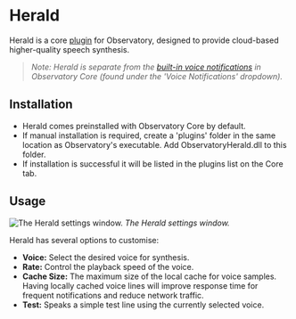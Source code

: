 # Herald

Herald is a core [plugin](/usage/plugins) for Observatory, designed to provide cloud-based higher-quality speech synthesis.

> *Note: Herald is separate from the [built-in voice notifications](/usage/notifications#voice-notifications) in Observatory Core (found under the 'Voice Notifications' dropdown).*

## Installation

  * Herald comes preinstalled with Observatory Core by default.
  * If manual installation is required, create a 'plugins' folder in the same location as Observatory's executable. Add ObservatoryHerald.dll to this folder.
  * If installation is successful it will be listed in the plugins list on the Core tab.

## Usage


![The Herald settings window.](/herald-example.png)
*The Herald settings window.*

Herald has several options to customise:

  * **Voice:** Select the desired voice for synthesis.
  * **Rate:** Control the playback speed of the voice.
  * **Cache Size:** The maximum size of the local cache for voice samples. Having locally cached voice lines will improve response time for frequent notifications and reduce network traffic.
  * **Test:** Speaks a simple test line using the currently selected voice.